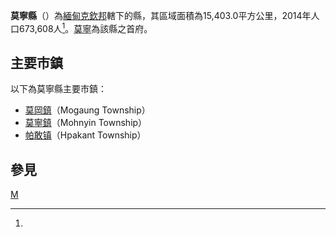 {{Infobox settlement
|native_name = {{lang|my|မိုးညှင်းခရိုင်}}
|official_name = 莫寧縣
|settlement_type = [[克欽邦|克欽邦]]行政區
|image_skyline = 
|image_map = 
|map_caption = 
|subdivision_type       = 國家
|subdivision_name       = {{flag|Myanmar}}
|subdivision_type1      = 省邦
|subdivision_name1      = [[克欽邦|克欽邦]]
|subdivision_type2      = 首府
|subdivision_name2      = [[莫寧|莫寧]]
|unit_pref = 
|area_total_km2 = 15,403.0
|population_as_of = 2014
|population_footnotes =<ref name="citypopulation">[http://www.citypopulation.de/php/myanmar-admin.php MYANMAR: Administrative Division]. Citypopulation. 2015-11-13</ref>
|population = 673,608
|population_density_km2 = 43.73
|latNS = N
|latd = 24
|latm = 47
|lats = 00
|longEW = E
|longd = 96
|longm = 22
|longs = 00
|coordinates_display = inline,title
|coordinates_region = MM
|pushpin_map = Burma
|elevation_footnotes = 
|elevation_ft = 
|elevation_m = 
|timezone = [[Myanmar_Standard_Time|MST]]
|utc_offset = +6:30
|website =
}}

'''莫寧縣'''（{{lang-my|မိုးညှင်းခရိုင်}}）為[[緬甸|緬甸]][[克欽邦|克欽邦]]轄下的縣，其區域面積為15,403.0平方公里，2014年人口673,608人<ref name="citypopulation"/>。[[莫寧|莫寧]]為該縣之首府。

==主要市鎮==
以下為莫寧縣主要市鎮：
*[[莫岡鎮|莫岡鎮]]（Mogaung Township）
*[[莫寧鎮|莫寧鎮]]（Mohnyin Township）
*[[帕敢镇|帕敢镇]]（Hpakant Township）

==參見==
{{Reflist}}

{{克钦邦行政区划|state=collapsed}}
{{緬甸縣份|state=collapsed}}

[[Category:克欽邦縣份|M]]

{{Myanmar-stub}}